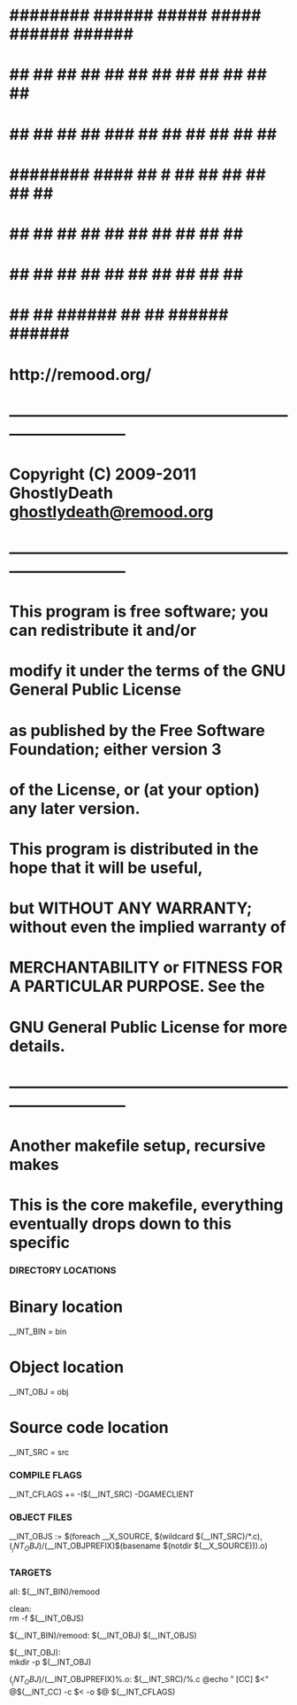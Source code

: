 # ########   ###### #####   #####  ######   ######  ######
# ##     ##  ##     ##  ## ##  ## ##    ## ##    ## ##   ##
# ##     ##  ##     ##   ###   ## ##    ## ##    ## ##    ##
# ########   ####   ##    #    ## ##    ## ##    ## ##    ##
# ##    ##   ##     ##         ## ##    ## ##    ## ##    ##
# ##     ##  ##     ##         ## ##    ## ##    ## ##   ##
# ##      ## ###### ##         ##  ######   ######  ######
#                      http://remood.org/
# -----------------------------------------------------------------------------
# Copyright (C) 2009-2011 GhostlyDeath <ghostlydeath@remood.org>
# -----------------------------------------------------------------------------
# This program is free software; you can redistribute it and/or
# modify it under the terms of the GNU General Public License
# as published by the Free Software Foundation; either version 3
# of the License, or (at your option) any later version.
#
# This program is distributed in the hope that it will be useful,
# but WITHOUT ANY WARRANTY; without even the implied warranty of
# MERCHANTABILITY or FITNESS FOR A PARTICULAR PURPOSE.  See the
# GNU General Public License for more details.
# -----------------------------------------------------------------------------
# Another makefile setup, recursive makes
# This is the core makefile, everything eventually drops down to this specific

###########################
### DIRECTORY LOCATIONS ###
###########################

# Binary location
__INT_BIN = bin

# Object location
__INT_OBJ = obj

# Source code location
__INT_SRC = src

#####################
### COMPILE FLAGS ###
#####################

__INT_CFLAGS += -I$(__INT_SRC) -DGAMECLIENT

####################
### OBJECT FILES ###
####################

__INT_OBJS := $(foreach __X_SOURCE, $(wildcard $(__INT_SRC)/*.c), $(__INT_OBJ)/$(__INT_OBJPREFIX)$(basename $(notdir $(__X_SOURCE))).o)

###############
### TARGETS ###
###############

all:										$(__INT_BIN)/remood
											

clean:										
											rm -f $(__INT_OBJS)

$(__INT_BIN)/remood:						$(__INT_OBJ) $(__INT_OBJS)
											

$(__INT_OBJ):								
											mkdir -p $(__INT_OBJ)

$(__INT_OBJ)/$(__INT_OBJPREFIX)%.o:			$(__INT_SRC)/%.c
											@echo "  [CC] $<"
											@$(__INT_CC) -c $< -o $@ $(__INT_CFLAGS)


